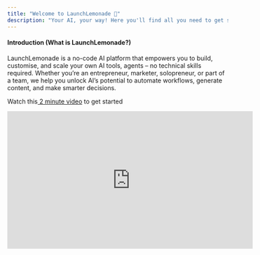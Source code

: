 ```yaml
---
title: "Welcome to LaunchLemonade 🍋"
description: "Your AI, your way! Here you'll find all you need to get started and to get ahead. "
---
```


#### **Introduction (What is LaunchLemonade?)**

LaunchLemonade is a no-code AI platform that empowers you to build, customise, and scale your own AI tools, agents – no technical skills required. Whether you’re an entrepreneur, marketer, solopreneur, or part of a team, we help you unlock AI’s potential to automate workflows, generate content, and make smarter decisions.

Watch this[ 2 minute video](https://youtu.be/xpzRS1k6eL0?feature=shared) to get started

<iframe width="560" height="315" src="https://www.youtube.com/embed/xpzRS1k6eL0?si=kR7EUFhOd6sSQSRb" title="YouTube video player" frameborder="0" allow="accelerometer; autoplay; clipboard-write; encrypted-media; gyroscope; picture-in-picture; web-share" referrerpolicy="strict-origin-when-cross-origin" allowfullscreen />

#### **I. How This Documentation Helps You**

This documentation is your go-to guide for navigating LaunchLemonade. Whether you want to create an AI tool, integrate different LLMs, or explore advanced automation and agentic flows, we’ve got step-by-step guides, best practices, and troubleshooting tips to help you get started and grow.

#### **II. What Can You Do With LaunchLemonade?**

* **Create AI** tools tailored to your specific needs

* **Automate repetitive tasks** and streamline workflows

* **Generate high-quality content** with AI-powered assistants

* **Train AI agents** with your unique knowledge and data

* **Collaborate with teams** to build scalable AI solutions

#### **5. Choose Your Goal (Quick Navigation)**

💡 *What do you want to do today?*

✅ **I'm new – I want to get started!** → [\[Getting Started Guide\]](https://www.youtube.com/watch?v=3komJW_AAps)

✅ **I want to create an AI tool for marketing.** → [\[Building Your First AI Assistant\]](https://docs.launchlemonade.app/Templates)

✅ **I need help with integrations.** → We are on Zapier, more info coming soon.

✅ **I want to monetize my AI.** → [\[Making Money with LaunchLemonade\]](https://www.youtube.com/watch?v=HEVznaEdUOo)

✅ **I have a specific question.** →[ \[Chat with us\]](https://sip.launchlemonade.app)

#### **6. Join Our Community**

Need help or want to connect with other AI builders? Join our [community](https://chat.whatsapp.com/KeeA2yriNoQ8rDqzhIMP2u) forum or reach out to support at [hello@launchlemonade.app](mailto:hello@launchlemonade.app). Let’s build something amazing together! 🍋

## Get Started

Want step by step instructions? Want to watch a video?

<CardGroup cols={2}>
  <Card title="Quick Start" icon="pen-to-square" href="https://docs.launchlemonade.app/quickstart">
    Step by step instructions to launching your first Lemonade.
  </Card>

  <Card title="Watch a Video" icon="image" href="https://www.youtube.com/@launchlemonade">
    Watch from a variety of YouTube videos on how to get started.
  </Card>
</CardGroup>

##